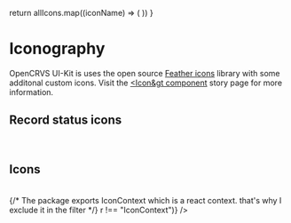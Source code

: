 <!--This Source Code Form is subject to the terms of the Mozilla Public
License, v. 2.0. If a copy of the MPL was not distributed with this
file, You can obtain one at https://mozilla.org/MPL/2.0/.

OpenCRVS is also distributed under the terms of the Civil Registration
& Healthcare Disclaimer located at http://opencrvs.org/license.

Copyright (C) The OpenCRVS Authors. OpenCRVS and the OpenCRVS
graphic logo are (registered/a) trademark(s) of Plan International.-->


<Meta title="Styles/Iconography" />

  return allIcons.map((iconName) => (
    <IconItem name={iconName} key={iconName}>
      <Icon name={iconName} />
    </IconItem>
  ))
}

# Iconography

OpenCRVS UI-Kit is uses the open source [Feather icons](https://github.com/feathericons/feather) library with some additonal custom icons. Visit the [&lt;Icon&gt component](/docs/data-icon--default) story page for more information.

## Record status icons

<br />
<IconGallery>
<AllIcons
    icons={[
      'Archived',
      'Certified',
      'Draft',
      'DuplicateYellow',
      'ExternalValidate',
      'InReview',
      'Registered',
      'RequiresUpdates',
      'Validated',
      'WaitingApproval'
    ]}
  />
</IconGallery>

## Icons

<br />
<IconGallery>
  {/* The package exports IconContext which is a react context. that's why I exclude it in the filter */}
  <AllIcons icons={Object.keys(phosphorIcons).filter(r => r !== "IconContext")} />
  <AllIcons
    icons={[
      'Assigned',
      'FilledCheck',
      'Sent',
      'Offline',
      'Close',
      'Collapse',
      'Expand'
    ]}
  />
</IconGallery>
